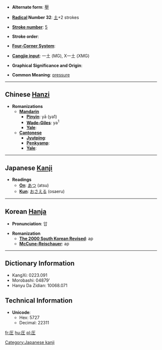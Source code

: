 * '''Alternate form''': [[壓]]

* '''[[Wiktionary:Chinese radical index| Radical]] Number 32''': [[Wiktionary:Chinese radical index 土|土]]+2 strokes

* '''[[Wiktionary:Chinese total strokes index|Stroke number]]''': [[Wiktionary:Chinese total strokes index 5|5]]

* '''Stroke order''': 

* '''[[Wiktionary:Chinese four corner index|Four-Corner System]]''': 

* '''[[Wiktionary:Chinese Cangjie index|Cangjie input]]''': 一土 (MG), X一土 (XMG)

* '''Graphical Significance and Origin''': 

* '''Common Meaning''': [[pressure]]

----

== Chinese [[Hanzi]] ==

* '''Romanizations'''
** '''[[Mandarin]]'''
*** '''[[Pinyin]]''': yā (ya1)
*** '''[[Wade-Giles]]''': ya<sup>1</sup>
*** '''[[Yale]]''': 
** '''[[Cantonese]]'''
*** '''[[Jyutping]]''':
*** '''[[Penkyamp]]''': 
*** '''[[Yale]]''': 


----

== Japanese [[Kanji]] ==

* '''Readings'''
** '''[[On]]''': [[あつ]] (atsu)
** '''[[Kun]]''': [[おさえる]] (osaeru)
 

----

== Korean [[Hanja]] ==

* '''Pronunciation''': 압

* '''Romanization'''
** '''[[The 2000 South Korean Revised Romanization|The 2000 South Korean Revised]]''': ap
** '''[[McCune-Reischauer]]''': ap

----

== Dictionary Information ==

* KangXi: 0223.091
* Morobashi: 04879'
* Hanyu Da Zidian: 10068.071

== Technical Information ==

* '''Unicode''':
** Hex: 5727
** Decimal: 22311

[[Category:Japanese kanji]]

[[fr:圧]]
[[hu:圧]]
[[pl:圧]]